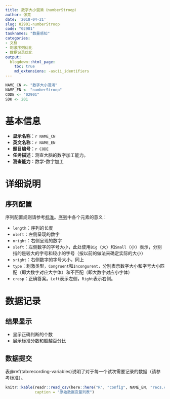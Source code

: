 ```yaml
---
title: 数字大小混淆（numberStroop）
author: 张亮
date: '2018-04-21'
slug: 02901-numberStroop
code: "02901"
tasknames: "数量感知"
categories:
- 文档
- 刺激序列优化
- 数据记录优化
output:
  blogdown::html_page:
    toc: true
    md_extensions: -ascii_identifiers
---
```


```r
NAME_CN <- "数字大小混淆"
NAME_EN <- "numberStroop"
CODE <- "02901"
SDK <- 201
```

# 基本信息

* **显示名称**：`r NAME_CN`
* **英文名称**：`r NAME_EN`
* **题目编号**：`r CODE`
* **任务描述**：测查大脑的数字加工能力。
* **测查能力**：数学-数字加工

# 详细说明

## 序列配置

序列配置规则请参考[标准](`r blogdown::shortcode("relref", "standard")`)。[序列](/seq/02901_numberStroop.json)中各个元素的意义：

* `length`：序列的长度
* `nleft`：左侧呈现的数字
* `nright`：右侧呈现的数字
* `sleft`：左侧数字的字号大小，此处使用`Big`（大）和`Small`（小）表示，分别指的是较大的字号和较小的字号（按以前的做法来确定实际的大小）
* `sright`：右侧数字的字号大小，同上
* `type`：刺激类型，`Congruent`和`Incongurent`，分别表示数字大小和字号大小匹配（即大数字对应大字体）和不匹配（即大数字对应小字体）
* `cresp`：正确答案。`Left`表示左侧，`Right`表示右侧。

# 数据记录

## 结果显示

+ 显示正确判断的个数
+ 展示标准分数和超越百分比

## 数据提交

表\@ref(tab:recording-variables)说明了对于每一个试次需要记录的数据（请参考[标准](`r blogdown::shortcode("relref", "standard")`)）。

```r
knitr::kable(readr::read_csv(here::here("R", "config", NAME_EN, "recs.csv")),
             caption = "原始数据变量列表")
```
